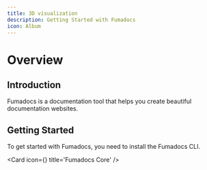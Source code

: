 ```yaml
---
title: 3D visualization
description: Getting Started with Fumadocs
icon: Album
---
```



# Overview

## Introduction

Fumadocs is a documentation tool that helps you create beautiful documentation websites.

## Getting Started

To get started with Fumadocs, you need to install the Fumadocs CLI.

<Cards>

<Card icon={<CpuIcon className="text-purple-300" />} title='Fumadocs Core' />

</Cards>

